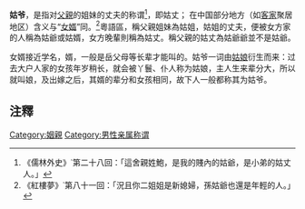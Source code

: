 '''姑爷'''，是指对[[父親|父親]]的姐妹的丈夫的称谓<ref>《儒林外史》˙第二十八回：「這舍親姓鮑，是我的賤內的姑爺，是小弟的姑丈人。」</ref>，即姑丈； 在中国部分地方（如[[客家|客家]]聚居地区）含义与“[[女婿|女婿]]”同。<ref>《紅樓夢》˙第八十一回：「況且你二姐姐是新媳婦，孫姑爺也還是年輕的人。」</ref>粵語區，稱父親姐妹為姑姐，姑姐的丈夫，便被女方家的人稱為姑爺或姑婿，女方晚輩則稱為姑丈。稱父親的姑丈為姑爺爺並不是姑爺。

女婿接近学名，婿，一般是岳父母等长辈才能叫的。姑爷一词由[[姑娘|姑娘]]衍生而来：过去大户人家的女孩年岁稍长，就会被丫鬟、仆人称为姑娘，主人生来辈分大，所以就叫娘，及出嫁之后，其婿的辈分和女孩相同，故下人一般都称其为姑爷。

==注釋==
{{reflist}}

[[Category:姻親|Category:姻親]]
[[Category:男性亲属称谓|Category:男性亲属称谓]]